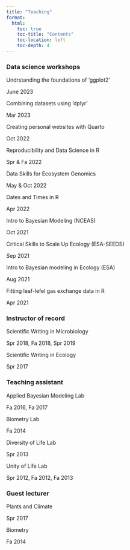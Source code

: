 ```yaml
---
title: "Teaching"
format:
  html:
    toc: true
    toc-title: "Contents"
    toc-location: left
    toc-depth: 4
---
```


### Data science workshops

::: {.d-flex .justify-content-between}
<div>

Undrstanding the foundations of 'ggplot2'

</div>

::: text-end
June 2023
:::
:::

::: {.d-flex .justify-content-between}
<div>

Combining datasets using 'dplyr'

</div>

::: text-end
Mar 2023
:::
:::

::: {.d-flex .justify-content-between}
<div>

Creating personal websites with Quarto

</div>

::: text-end
Oct 2022
:::
:::

::: {.d-flex .justify-content-between}
<div>

Reproducibility and Data Science in R

</div>

::: text-end
Spr & Fa 2022
:::
:::

::: {.d-flex .justify-content-between}
<div>

Data Skills for Ecosystem Genomics

</div>

::: text-end
May & Oct 2022
:::
:::

::: {.d-flex .justify-content-between}
<div>

Dates and Times in R

</div>

::: text-end
Apr 2022
:::
:::

::: {.d-flex .justify-content-between}
<div>

Intro to Bayesian Modeling (NCEAS)

</div>

::: text-end
Oct 2021
:::
:::

::: {.d-flex .justify-content-between}
<div>

Critical Skills to Scale Up Ecology (ESA-SEEDS)

</div>

::: text-end
Sep 2021
:::
:::

::: {.d-flex .justify-content-between}
<div>

Intro to Bayesian modeling in Ecology (ESA)

</div>

::: text-end
Aug 2021
:::
:::

::: {.d-flex .justify-content-between}
<div>

Fitting leaf-lefel gas exchange data in R

</div>

::: text-end
Apr 2021
:::
:::

### Instructor of record

::: {.d-flex .justify-content-between}
<div>

Scientific Writing in Microbiology

</div>

::: text-end
Spr 2018, Fa 2018, Spr 2019
:::
:::

::: {.d-flex .justify-content-between}
<div>

Scientific Writing in Ecology

</div>

::: text-end
Spr 2017
:::
:::

### Teaching assistant

::: {.d-flex .justify-content-between}
<div>

Applied Bayesian Modeling Lab

</div>

::: text-end
Fa 2016, Fa 2017
:::
:::

::: {.d-flex .justify-content-between}
<div>

Biometry Lab

</div>

::: text-end
Fa 2014
:::
:::

::: {.d-flex .justify-content-between}
<div>

Diversity of Life Lab

</div>

::: text-end
Spr 2013
:::
:::

::: {.d-flex .justify-content-between}
<div>

Unity of Life Lab

</div>

::: text-end
Spr 2012, Fa 2012, Fa 2013
:::
:::

### Guest lecturer

::: {.d-flex .justify-content-between}
<div>

Plants and Climate

</div>

::: text-end
Spr 2017
:::
:::

::: {.d-flex .justify-content-between}
<div>

Biometry

</div>

::: text-end
Fa 2014
:::
:::
